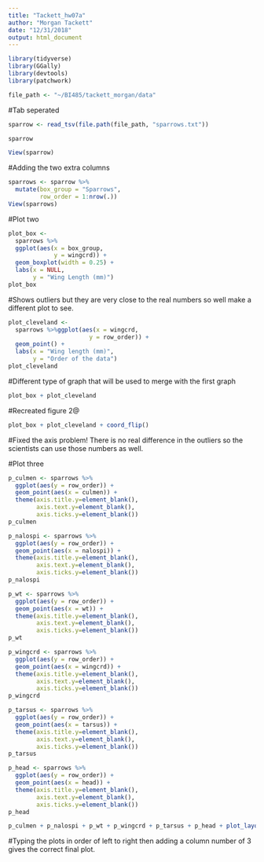 ```yaml
---
title: "Tackett_hw07a"
author: "Morgan Tackett"
date: "12/31/2018"
output: html_document
---
```

```r
library(tidyverse)
library(GGally)
library(devtools)
library(patchwork)
```

```r
file_path <- "~/BI485/tackett_morgan/data"
```
#Tab seperated
```r
sparrow <- read_tsv(file.path(file_path, "sparrows.txt"))
```
```r
sparrow
```
```r
View(sparrow)
```
#Adding the two extra columns
```r
sparrows <- sparrow %>% 
  mutate(box_group = "Sparrows",
         row_order = 1:nrow(.))
View(sparrows)
```

#Plot two
```r
plot_box <-
  sparrows %>%
  ggplot(aes(x = box_group, 
             y = wingcrd)) +
  geom_boxplot(width = 0.25) + 
  labs(x = NULL,
       y = "Wing Length (mm)")
plot_box
```
#Shows outliers but they are very close to the real numbers so well make a different plot to see.
```r
plot_cleveland <-
  sparrows %>%ggplot(aes(x = wingcrd,
                       y = row_order)) +
  geom_point() + 
  labs(x = "Wing length (mm)", 
       y = "Order of the data")
plot_cleveland
```
#Different type of graph that will be used to merge with the first graph
```r
plot_box + plot_cleveland
```
#Recreated figure 2@
```r
plot_box + plot_cleveland + coord_flip()
```
#Fixed the axis problem! There is no real difference in the outliers so the scientists can use those numbers as well. 

#Plot three
```r
p_culmen <- sparrows %>% 
  ggplot(aes(y = row_order)) +
  geom_point(aes(x = culmen)) +
  theme(axis.title.y=element_blank(),
        axis.text.y=element_blank(),
        axis.ticks.y=element_blank())
p_culmen
```
```r
p_nalospi <- sparrows %>% 
  ggplot(aes(y = row_order)) +
  geom_point(aes(x = nalospi)) +
  theme(axis.title.y=element_blank(),
        axis.text.y=element_blank(),
        axis.ticks.y=element_blank())
p_nalospi
```
```r
p_wt <- sparrows %>% 
  ggplot(aes(y = row_order)) +
  geom_point(aes(x = wt)) +
  theme(axis.title.y=element_blank(),
        axis.text.y=element_blank(),
        axis.ticks.y=element_blank())
p_wt
```
```r
p_wingcrd <- sparrows %>% 
  ggplot(aes(y = row_order)) +
  geom_point(aes(x = wingcrd)) +
  theme(axis.title.y=element_blank(),
        axis.text.y=element_blank(),
        axis.ticks.y=element_blank())
p_wingcrd
```
```r
p_tarsus <- sparrows %>% 
  ggplot(aes(y = row_order)) +
  geom_point(aes(x = tarsus)) +
  theme(axis.title.y=element_blank(),
        axis.text.y=element_blank(),
        axis.ticks.y=element_blank())
p_tarsus
```
```r
p_head <- sparrows %>% 
  ggplot(aes(y = row_order)) +
  geom_point(aes(x = head)) +
  theme(axis.title.y=element_blank(),
        axis.text.y=element_blank(),
        axis.ticks.y=element_blank())
p_head
```
```r
p_culmen + p_nalospi + p_wt + p_wingcrd + p_tarsus + p_head + plot_layout(ncol = 3)
```
#Typing the plots in order of left to right then adding a column number of 3 gives the correct final plot. 


